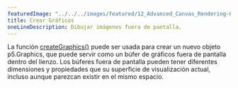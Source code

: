 ---
featuredImage: "../../../images/featured/12_Advanced_Canvas_Rendering-00_Create_Graphics-thumbnail.png"
title: Crear Gráficos
oneLineDescription: Dibujar imágenes fuera de pantalla.
---

La función
<a href="/reference/#/p5/createGraphics/" target="_blank">createGraphics()</a>
puede ser usada para crear un nuevo objeto p5.Graphics, que puede servir como
un búfer de gráficos fuera de pantalla dentro del lienzo. Los búferes fuera de pantalla pueden tener
diferentes dimensiones y propiedades que su superficie de visualización actual, incluso
aunque parezcan existir en el mismo espacio.